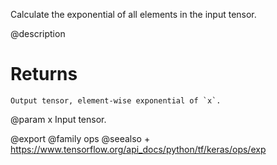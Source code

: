 Calculate the exponential of all elements in the input tensor.

@description

# Returns
    Output tensor, element-wise exponential of `x`.

@param x Input tensor.

@export
@family ops
@seealso
+ <https://www.tensorflow.org/api_docs/python/tf/keras/ops/exp>
